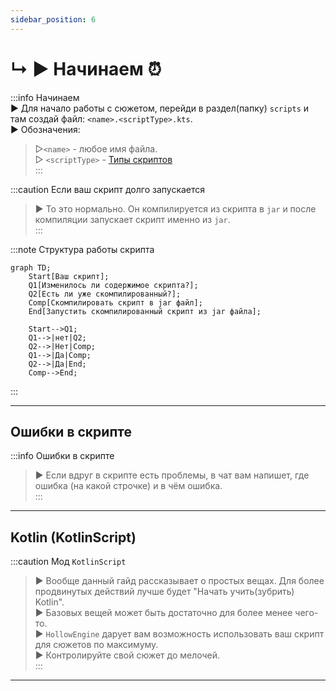 ```yaml
---
sidebar_position: 6
---
```


# ↳ ▶ Начинаем ⏰

:::info Начинаем  
▶ Для начало работы с сюжетом, перейди в раздел(папку) `scripts` и там создай файл: `<name>.<scriptType>.kts`.  
▶ Обозначения:  
> ▷`<name>` - любое имя файла.  
> ▷ `<scriptType>` - [Типы скриптов](./4-scripts-type.mdx)  
:::

:::caution Если ваш скрипт долго запускается
> ▶ То это нормально. Он компилируется из скрипта в `jar` и после компиляции запускает скрипт именно из `jar`.  
:::

:::note Структура работы скрипта  
```mermaid
graph TD;
    Start[Ваш скрипт];
    Q1[Изменилось ли содержимое скрипта?];
    Q2[Есть ли уже скомпилированный?];
    Comp[Скомпилировать скрипт в jar файл];
    End[Запустить скомпилированный скрипт из jar файла];
    
    Start-->Q1;
    Q1-->|нет|Q2;
    Q2-->|Нет|Comp;
    Q1-->|Да|Comp;
    Q2-->|Да|End;
    Comp-->End;
```  
:::

---

## Ошибки в скрипте

:::info Ошибки в скрипте  
> ▶ Если вдруг в скрипте есть проблемы, в чат вам напишет, где ошибка (на какой строчке) и в чём ошибка.  
:::

---

## Kotlin (KotlinScript)

:::caution Мод `KotlinScript`  
> ▶ Вообще данный гайд рассказывает о простых вещах. Для более продвинутых действий лучше будет "Начать учить(зубрить) Kotlin".  
> ▶ Базовых вещей может быть достаточно для более менее чего-то.  
> ▶ `HollowEngine` дарует вам возможность использовать ваш скрипт для сюжетов по максимуму.  
> ▶ Контролируйте свой сюжет до мелочей.  
:::
---
